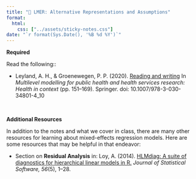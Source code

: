 ```yaml
---
title: "📖 LMER: Alternative Representations and Assumptions"
format:
  html:
    css: ["../assets/sticky-notes.css"]
date: "`r format(Sys.Date(), '%B %d %Y')`"
---
```



**Required**

Read the following::

- Leyland, A. H., &amp; Groenewegen, P. P. (2020). [Reading and writing](https://www.ncbi.nlm.nih.gov/books/NBK565717/pdf/Bookshelf_NBK565717.pdf) In *Multilevel modelling for public health and health services research: Health in context* (pp. 151--169). Springer. doi: 10.1007/978-3-030-34801-4_10

<br />


**Additional Resources**

In addition to the notes and what we cover in class, there are many other resources for learning about mixed-effects regression models. Here are some resources that may be helpful in that endeavor:

- Section on **Residual Analysis** in: Loy, A. (2014). [HLMdiag: A suite of diagnostics for hierarchical linear models in R.](https://www.jstatsoft.org/article/view/v056i05/v56i05.pdf) *Journal of Statistical Software, 56*(5), 1&ndash;28.




